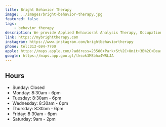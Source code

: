 ```yaml
---
title: Bright Behavior Therapy
image: ../images/bright-behavior-therapy.jpg
featured: false
tags:
    - behavior therapy
description: We provide Applied Behavioral Analysis Therapy, Occupational Therapy, Individual and Family Therapy.
link: https://mybrighttherapy.com
instagram: https://www.instagram.com/brightbehaviortherapy
phone: tel:313-694-7700
apple: https://maps.apple.com/?address=23500+Park+St%2C+Unit+3B%2C+Dearborn%2C+MI+48124%2C+United+States&auid=10363039992617662325&ll=42.2990994%2C-83.2650483&lsp=9902&q=Bright+Behavior+Therapy
google: https://maps.app.goo.gl/tksok3MSbhx4WRLJA
---
```


## Hours

- Sunday: Closed
- Monday: 8:30am - 6pm
- Tuesday: 8:30am - 6pm
- Wednesday: 8:30am - 6pm
- Thursday: 8:30am - 6pm
- Friday: 8:30am - 6pm
- Saturday: 9am - 2pm